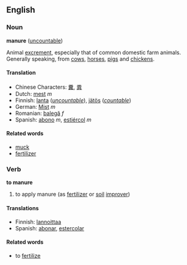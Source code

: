 ==English==

===Noun===
'''manure''' ([[uncountable]])

Animal [[excrement]], especially that of common domestic farm animals. Generally speaking, from [[cow]]s, [[horse]]s, [[pig]]s and [[chicken]]s.

====Translation====
*Chinese Characters: [[糞]], [[粪]]
*Dutch: [[mest]] ''m''
*Finnish: [[lanta]] (''[[uncountable]]''), [[jätös]] (''[[countable]]'')
*German: [[Mist]] ''m''
*Romanian: [[balegă]] ''f''
*Spanish: [[abono]] ''m'', [[estiércol]] ''m''

====Related words====
*[[muck]]
*[[fertilizer]]

===Verb===
'''to manure'''
#to apply manure (as [[fertilizer]] or [[soil]] [[improver]])

====Translations====
*Finnish: [[lannoittaa]]
*Spanish: [[abonar]], [[estercolar]]

====Related words====
*to [[fertilize]]